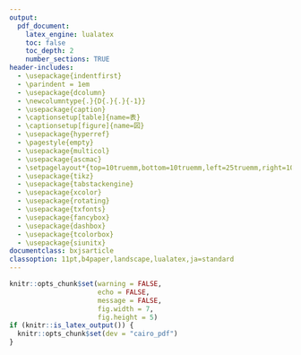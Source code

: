 ```yaml
---
output:
  pdf_document:
    latex_engine: lualatex
    toc: false
    toc_depth: 2
    number_sections: TRUE
header-includes:
  - \usepackage{indentfirst}
  - \parindent = 1em
  - \usepackage{dcolumn}
  - \newcolumntype{.}{D{.}{.}{-1}}
  - \usepackage{caption}
  - \captionsetup[table]{name=表}
  - \captionsetup[figure]{name=図}
  - \usepackage{hyperref}
  - \pagestyle{empty}
  - \usepackage{multicol}
  - \usepackage{ascmac}
  - \setpagelayout*{top=10truemm,bottom=10truemm,left=25truemm,right=10truemm}
  - \usepackage{tikz}
  - \usepackage{tabstackengine}
  - \usepackage{xcolor}
  - \usepackage{rotating}
  - \usepackage{txfonts}
  - \usepackage{fancybox}
  - \usepackage{dashbox}
  - \usepackage{tcolorbox}
  - \usepackage{siunitx}
documentclass: bxjsarticle
classoption: 11pt,b4paper,landscape,lualatex,ja=standard
---
```


```r
knitr::opts_chunk$set(warning = FALSE, 
                      echo = FALSE, 
                      message = FALSE,
                      fig.width = 7,
                      fig.height = 5)
if (knitr::is_latex_output()) {
  knitr::opts_chunk$set(dev = "cairo_pdf")
}
```
\renewcommand{\thefootnote}{}
\newcounter{kaunta}
\renewcommand{\thekaunta}{\arabic{kaunta}}
\newcommand{\kaunta}{\refstepcounter{kaunta}%
\thekaunta}
\def\question{\noindent\fbox{\large\makebox[1em]{\text{\kaunta}}} \hspace{1pt}}
\newcounter{skaunta}
\renewcommand{\theskaunta}{\arabic{skaunta}}
\newcommand{\skaunta}{\refstepcounter{skaunta}%
\theskaunta}
\def\squestion{(\text{\skaunta})\hspace{2.5pt}}

\begin{flushleft}
\noindent
\large
平方根の計算練習 No.3
\end{flushleft}

\begin{flushright}
名前（\hspace{50mm}）
\end{flushright}

\vspace{1mm}
\hrule

\begin{multicols}{2}
\question 次の計算をしなさい。

\squestion $\sqrt{32} \times \sqrt{20}$ \hspace{30mm} \squestion $\sqrt{6} \times \sqrt{42}$

\vspace{30mm}

\squestion $2\sqrt{15} \times 3\sqrt{3}$ \hspace{30mm} \squestion $\sqrt{3} \div \sqrt{10}$

\vspace{30mm}

\squestion $3\sqrt{5} \div \sqrt{32}$ \hspace{30mm} \squestion $\sqrt{50} \div \sqrt{6}$

\vspace{30mm}

\squestion $8\sqrt{2} + 4\sqrt{2}$ \hspace{30mm} \squestion $8\sqrt{3} - 5\sqrt{3}$

\vspace{30mm}

\squestion $4\sqrt{5} - 3\sqrt{7} - 2\sqrt{5} + \sqrt{7}$ \hspace{30mm} \squestion $4\sqrt{3} - 3\sqrt{6} - \sqrt{3} + 2\sqrt{6}$

\vspace{30mm}

\squestion $\sqrt{32} + \sqrt{8}$ \hspace{30mm} \squestion $\sqrt{45} - \sqrt{80}$

\vspace{30mm}

\squestion $-\sqrt{2} + 5\sqrt{8} + \sqrt{50}$ \hspace{30mm} $\sqrt{12} - \sqrt{27} + \dfrac{1}{\sqrt{3}}$

\vspace{30mm}

\squestion $\sqrt{5}(\sqrt{10} -1)$ \hspace{30mm} \squestion $(\sqrt{7} - \sqrt{3})^2$

\vspace{30mm}

\squestion $(\sqrt{5} + 2)(\sqrt{5} - 2)$ \hspace{30mm} \squestion $(\sqrt{6} + 2)(\sqrt{6} - 2)$


\end{multicols}















































































